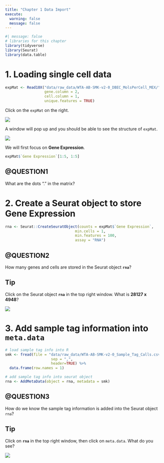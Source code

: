 ```yaml
---
title: "Chapter 1 Data Import"
execute:
  warning: false
  message: false
---
```


```r
#| message: false
# libraries for this chapter
library(tidyverse)
library(Seurat)
library(data.table)
```

# 1. Loading single cell data

```r
expMat <- Read10X("data/raw_data/WTA-AB-SMK-v2-0_DBEC_MolsPerCell_MEX/",
                  gene.column = 2,
                  cell.column = 1,
                  unique.features = TRUE)
```

Click on the `expMat` on the right.

![](pics/1-1-expMat.png)

A window will pop up and you should be able to see the structure of `expMat`.

![](pics/1-2-expMat.png)

We will first focus on **Gene Expression**.

```r
expMat$`Gene Expression`[1:5, 1:5]
```

::: callout-important
# @QUESTION1

What are the dots "." in the matrix?
:::

# 2. Create a Seurat object to store Gene Expression

```r
rna <- Seurat::CreateSeuratObject(counts = expMat$`Gene Expression`, 
                                min.cells = 1, 
                                min.features = 100, 
                                assay = "RNA")
```

::: callout-important
# @QUESTION2

How many genes and cells are stored in the Seurat object **`rna`**?

::: callout-tip
## Tip

Click on the Seurat object **`rna`** in the top right window. What is **28127 x 4948**?

![](pics/Screenshot%202023-09-17%20at%2008.15.13.png)
:::
:::

# 3. Add sample tag information into `meta.data`

```r
# load sample tag info into R
smk <- fread(file = "data/raw_data/WTA-AB-SMK-v2-0_Sample_Tag_Calls.csv", 
                     sep = ",", 
                     header=TRUE) %>% 
  data.frame(row.names = 1)
```

```r
# add sample tag info into seurat object
rna <- AddMetaData(object = rna, metadata = smk)
```

::: callout-important
# @QUESTION3

How do we know the sample tag information is added into the Seurat object `rna`?

::: callout-tip
## Tip

Click on **`rna`** in the top right window, then click on `meta.data`. What do you see?

![](pics/Screenshot%202023-09-17%20at%2008.15.13%202.png)
:::
:::
